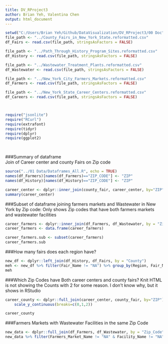 ```yaml
---
title: DV_RProject3
author: Brian Yeh, Valentina Chen
output: html_document
---
```


```r
setwd("C:/Users/Brian Yeh/Github/DataVisualization/DV_RProject3/00 Doc")
file_path <- "../County_Fairs_in_New_York_State.reformatted.csv"
df_Fairs <- read.csv(file_path, stringsAsFactors = FALSE)

file_path <- "../Path_Through_History_Program_Sites.reformatted.csv"
df_History <- read.csv(file_path, stringsAsFactors = FALSE)

file_path <- "../Wastewater_Treatment_Plants.reformatted.csv"
df_Wastewater <- read.csv(file_path, stringsAsFactors = FALSE)

file_path <- "../New_York_City_Farmers_Markets.reformatted.csv"
df_Farmers <- read.csv(file_path, stringsAsFactors = FALSE)

file_path <- "../New_York_State_Career_Centers.reformatted.csv"
df_Careers <- read.csv(file_path, stringsAsFactors = FALSE)



require("jsonlite")
require("RCurl")
require(extrafont) 
require(tidyr)
require(dplyr)
require(ggplot2)

  
```

###Summary of dataframe  
Join of Career center and county Fairs on Zip code
```r
source("../01 Data/Dataframes_All.R", echo = TRUE)
names(df_Farmers)[names(df_Farmers)=="ZIP_CODE"] <- "ZIP"
names(df_History)[names(df_History)=="ZIP_CODE"] <- "ZIP"

career_center <- dplyr::inner_join(county_fair, career_center, by="ZIP")
summary(career_center)

```
  
###Subset of dataframe joining farmers markets and Wastewater in New York by Zip code: Only shows Zip codes that have both farmers markets and wastewater facilities
```r

career_farmers <- dplyr::inner_join(df_Farmers, df_Wastewater, by = "Zip_Code")
career_farmers <- data.frame(career_farmers)

career_farmers.sub <- subset(career_farmers)
career_farmers.sub

```
  
###How many fairs does each region have?
```r

new_df <- dplyr::left_join(df_History, df_Fairs, by = "County")
meh <- new_df %>% filter(Fair_Name != "NA") %>% group_by(Region, Fair_Name) %>% summarise(count = n()) %>% arrange(Region, Fair_Name, count) %>% ggplot(., aes(x = Region, y = count, color = Fair_Name, fill = Fair_Name)) + geom_bar(Position = "dodge", stat = "identity")+ theme(axis.text.x = element_text(angle = 90, hjust = 1), legend.position = "right") 
meh

```

###Which Zip Codes have Both career centers and county fairs? 
Knit HTML is not showing the Counts with 2 for some reason. I don't know why, but it shows in RStudio
```r

career_county <- dplyr::full_join(career_center, county_fair, by="ZIP") %>% group_by(ZIP) %>% summarise(count = n()) %>% ggplot(aes(x = ZIP, y = count)) + geom_point(stat="identity") +
    scale_y_continuous(breaks=c(0,1,2))

career_county


```

###Farmers Markets with Wastewater Facilities in the same Zip Code
```r
new_data <- dplyr::full_join(df_Farmers, df_Wastewater, by = "Zip_Code")
new_data %>% filter(Farmers_Market_Name != "NA" & Facility_Name != "NA" & Zip_Code != "NA") %>% group_by(Zip_Code, Farmers_Market_Name, Facility_Name) %>% summarise(count = n()) %>% arrange(Zip_Code, Farmers_Market_Name, Facility_Name, count) %>% ggplot(., aes(x = Farmers_Market_Name, y = count, fill = Facility_Name)) + geom_bar(Position = "dodge", stat = "identity")+ theme(axis.text.x = element_text(angle = 90, hjust = 1), legend.position = "right")

```

